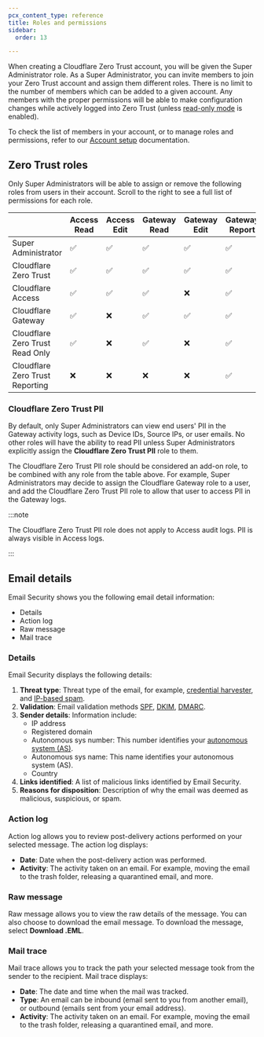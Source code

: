```yaml
---
pcx_content_type: reference
title: Roles and permissions
sidebar:
  order: 13

---
```


When creating a Cloudflare Zero Trust account, you will be given the Super Administrator role. As a Super Administrator, you can invite members to join your Zero Trust account and assign them different roles. There is no limit to the number of members which can be added to a given account. Any members with the proper permissions will be able to make configuration changes while actively logged into Zero Trust (unless [read-only mode](/cloudflare-one/api-terraform/#set-dashboard-to-read-only) is enabled).

To check the list of members in your account, or to manage roles and permissions, refer to our [Account setup](/fundamentals/setup/manage-members/) documentation.

## Zero Trust roles

Only Super Administrators will be able to assign or remove the following roles from users in their account. Scroll to the right to see a full list of permissions for each role.



|                                 | Access Read | Access Edit | Gateway Read | Gateway Edit | Gateway Report | Billing Read | Billing Edit |
| ------------------------------- | ----------- | ----------- | ------------ | ------------ | -------------- | ------------ | ------------ |
| Super Administrator             | ✅           | ✅           | ✅            | ✅            | ✅              | ✅            | ✅            |
| Cloudflare Zero Trust           | ✅           | ✅           | ✅            | ✅            | ✅              | ✅            | ❌            |
| Cloudflare Access               | ✅           | ✅           | ✅            | ❌            | ✅              | ✅            | ❌            |
| Cloudflare Gateway              | ✅           | ❌           | ✅            | ✅            | ✅              | ✅            | ❌            |
| Cloudflare Zero Trust Read Only | ✅           | ❌           | ✅            | ❌            | ✅              | ✅            | ❌            |
| Cloudflare Zero Trust Reporting | ❌           | ❌           | ❌            | ❌            | ✅              | ✅            | ❌            |



### Cloudflare Zero Trust PII

By default, only Super Administrators can view end users' PII in the Gateway activity logs, such as Device IDs, Source IPs, or user emails. No other roles will have the ability to read PII unless Super Administrators explicitly assign the **Cloudflare Zero Trust PII** role to them.

The Cloudflare Zero Trust PII role should be considered an add-on role, to be combined with any role from the table above. For example, Super Administrators may decide to assign the Cloudflare Gateway role to a user, and add the Cloudflare Zero Trust PII role to allow that user to access PII in the Gateway logs.

:::note

The Cloudflare Zero Trust PII role does not apply to Access audit logs. PII is always visible in Access logs. 

:::

## Email details

Email Security shows you the following email detail information:

- Details
- Action log
- Raw message
- Mail trace

### Details

Email Security displays the following details:

1. **Threat type**: Threat type of the email, for example, [credential harvester](/cloudflare-one/email-security/reference/how-es-detects-phish/#credential-harvesters), and [IP-based spam](/cloudflare-one/email-security/reference/how-es-detects-phish/#ip-based-spam).
2. **Validation**: Email validation methods [SPF](https://www.cloudflare.com/en-gb/learning/dns/dns-records/dns-spf-record/), [DKIM](https://www.cloudflare.com/en-gb/learning/dns/dns-records/dns-dkim-record/), [DMARC](https://www.cloudflare.com/en-gb/learning/dns/dns-records/dns-dmarc-record/).
3. **Sender details**: Information include:
    - IP address
    - Registered domain
    - Autonomous sys number: This number identifies your [autonomous system (AS)](https://www.cloudflare.com/en-gb/learning/network-layer/what-is-an-autonomous-system/).
    - Autonomous sys name: This name identifies your autonomous system (AS).
    - Country
4. **Links identified**: A list of malicious links identified by Email Security.
5. **Reasons for disposition**: Description of why the email was deemed as malicious, suspicious, or spam.

### Action log

Action log allows you to review post-delivery actions performed on your selected message. The action log displays:

- **Date**: Date when the post-delivery action was performed.
- **Activity**: The activity taken on an email. For example, moving the email to the trash folder, releasing a quarantined email, and more.

### Raw message

Raw message allows you to view the raw details of the message. You can also choose to download the email message. To download the message, select **Download .EML**.

### Mail trace

Mail trace allows you to track the path your selected message took from the sender to the recipient. Mail trace displays:

- **Date**: The date and time when the mail was tracked.
- **Type**: An email can be inbound (email sent to you from another email), or outbound (emails sent from your email address).
- **Activity**: The activity taken on an email. For example, moving the email to the trash folder, releasing a quarantined email, and more.